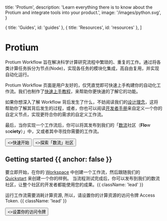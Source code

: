 
  title: 'Protium',
  description:
    'Learn everything there is to know about the Protium and integrate tools into your product.',
  image: '/images/python.svg',
}

  { title: 'Guides', id: 'guides' },
  { title: 'Resources', id: 'resources' },
]

<HeroPattern />

# Protium

Protium Workflow 旨在解决科学计算研究流程中繁琐的、重复的工作。通过将各类计算任务拆分为节点(Node)，实现各任务的模块化集成，高自由复用，并实现自动化运行。

Protium Workflow 页面是用户友好的，仅凭直觉即可快速上手构建你的自动化工作流。我们也制作了[快速上手教程]("#")，来帮助你更快速的了解它的功能。

如果你想深入了解 Workflow 背后发生了什么，不妨阅读我们的[设计理念](“#”)，这将帮助你了解其背后发生的过程，或者，你也可以阅读[开发者手册]("#")来自定义一个你的自定义节点，实现更符合你的需求的自定义工作流。

最后，当你实现一个工作流后，你可以将其发布到我们的「[数流](#)社区（**Flo**w so**ciety**）」中，又或者其中寻找你需要的工作流。

<div className="not-prose mb-16 mt-6 flex gap-3">
  <Button href="/workflow/quickstart" arrow="right">
    <>快速开始</>
  </Button>
  <Button href={`${WorkflowSite}/flociety/nodes`} variant="outline">
    <>探索「数流」社区</>
  </Button>
</div>

## Getting started {{ anchor: false }}

要立即开始，在你的 <a href={WorkflowSite}>Workspace</a> 中创建一个工作流，然后跟随我们的 [Quickstart](/workflow/quickstart) 来创建一个你的样例。
当流程测试完成后，你可以发布到我们的数流社区，让整个社区的开发者都能使用您的成果。{{ className: 'lead' }}

运行工作流需要消耗计算资源, 所以，请设置你的计算资源的访问令牌 Access Token. {{ className: 'lead' }}

<div className="not-prose">
  <Button href="#" variant="text" arrow="right">
    <>设置你的访问令牌</>
  </Button>
</div>


<Guides />  

<Resources /> 
